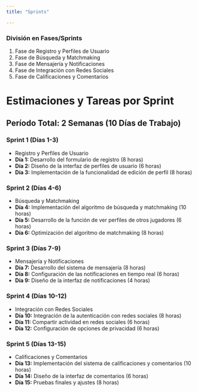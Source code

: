 ```yaml
---
title: "Sprints"

---
```


### División en Fases/Sprints
1. Fase de Registro y Perfiles de Usuario
2. Fase de Búsqueda y Matchmaking
3. Fase de Mensajería y Notificaciones
4. Fase de Integración con Redes Sociales
5. Fase de Calificaciones y Comentarios


# Estimaciones y Tareas por Sprint

## Período Total: 2 Semanas (10 Días de Trabajo)

### Sprint 1 (Días 1-3) 
- Registro y Perfiles de Usuario
- **Día 1:** Desarrollo del formulario de registro (8 horas)
- **Día 2:** Diseño de la interfaz de perfiles de usuario (6 horas)
- **Día 3:** Implementación de la funcionalidad de edición de perfil (8 horas)

### Sprint 2 (Días 4-6) 
- Búsqueda y Matchmaking
- **Día 4:** Implementación del algoritmo de búsqueda y matchmaking (10 horas)
- **Día 5:** Desarrollo de la función de ver perfiles de otros jugadores (6 horas)
- **Día 6:** Optimización del algoritmo de matchmaking (8 horas)

### Sprint 3 (Días 7-9) 
- Mensajería y Notificaciones
- **Día 7:** Desarrollo del sistema de mensajería (8 horas)
- **Día 8:** Configuración de las notificaciones en tiempo real (6 horas)
- **Día 9:** Diseño de la interfaz de notificaciones (4 horas)

### Sprint 4 (Días 10-12) 
- Integración con Redes Sociales
- **Día 10:** Integración de la autenticación con redes sociales (8 horas)
- **Día 11:** Compartir actividad en redes sociales (6 horas)
- **Día 12:** Configuración de opciones de privacidad (6 horas)

### Sprint 5 (Días 13-15) 
- Calificaciones y Comentarios
- **Día 13:** Implementación del sistema de calificaciones y comentarios (10 horas)
- **Día 14:** Diseño de la interfaz de comentarios (6 horas)
- **Día 15:** Pruebas finales y ajustes (8 horas)